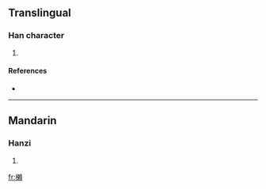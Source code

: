 ==Translingual==

===Han character===
{{Han char|rn=75|rad=木|as=16|sn=20|four=|canj=木木中金 (DDLC)}}

# {{defn|Han|sort=木16}}

====References====
* {{Han ref|kx=0562.040|dkj=15873|hdz=21316.070|uh=6AF4|ud=27380}}

----

==Mandarin==

===Hanzi===
{{cmn-hanzi|pin=[[lài]] ([[lai4]])|wg=lai<sup>4</sup>}}

# {{defn|Mandarin}}

[[fr:櫴]]